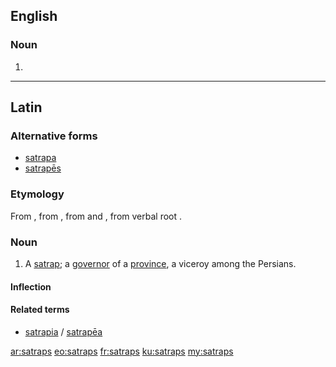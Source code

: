 ==English==

===Noun===
{{head|en|plural}}

# {{plural of|satrap|lang=en}}

----

==Latin==

===Alternative forms===
* [[satrapa]]
* [[satrapes|satrapēs]]

===Etymology===
From {{etyl|grc|la}} {{term|σατράπης|tr=satrápēs|lang=grc}}, from {{etyl|peo|la}} {{term|𐎧𐏁𐏂𐎱𐎠𐎺𐎠|tr=xšaçapāvā||protector of the province|lang=peo}}, from {{term|𐎧𐏁𐏂𐎶|tr=xšaça-||realm, province|lang=peo}} and {{term/t|peo||*pāvā|protector}}, from verbal root {{term|𐎱𐎠𐎮𐎹|√pā|to protect|lang=peo}}.

===Noun===
{{la-noun|satraps|satrapis|satrapis|m|third}}

#  A [[satrap]]; a [[governor]] of a [[province]], a viceroy among the Persians.

====Inflection====
{{la-decl-3rd|satraps|satrap}}

====Related terms====
* [[satrapia]] / [[satrapea|satrapēa]]

[[ar:satraps]]
[[eo:satraps]]
[[fr:satraps]]
[[ku:satraps]]
[[my:satraps]]